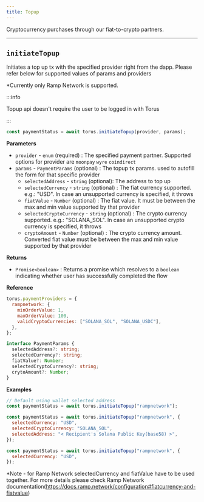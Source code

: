 ```yaml
---
title: Topup
---
```


Cryptocurrency purchases through our fiat-to-crypto partners.

---

## `initiateTopup`

Initiates a top up tx with the specified provider right from the dapp. Please refer below for supported values of params and providers

\*Currently only Ramp Network is supported.

:::info

Topup api doesn't require the user to be logged in with Torus

:::

```javascript
const paymentStatus = await torus.initiateTopup(provider, params);
```

**Parameters**

- `provider` - `enum` \(required\) : The specified payment partner. Supported options for provider are `moonpay` `wyre` `coindirect`
- `params` - `PaymentParams` \(optional\) : The topup tx params. used to autofill the form for that specific provider
  - `selectedAddress` - `string` \(optional\): The address to top up
  - `selectedCurrency` - `string` \(optional\) : The fiat currency supported. e.g.: "USD". In case an unsupported currency is specified, it throws
  - `fiatValue` - `Number` \(optional\) : The fiat value. It must be between the max and min value supported by that provider
  - `selectedCryptoCurrency` - `string` \(optional\) : The crypto currency supported. e.g.: "SOLANA_SOL". In case an unsupported crypto currency is
    specified, it throws
  - `cryptoAmount` - `Number` \(optional\) : The crypto currency amount. Converted fiat value must be between the max and min value supported by that
    provider

**Returns**

- `Promise<boolean>` : Returns a promise which resolves to a `boolean` indicating whether user has successfully completed the flow

**Reference**

```javascript
torus.paymentProviders = {
  rampnetwork: {
    minOrderValue: 1,
    maxOrderValue: 100,
    validCryptoCurrencies: ["SOLANA_SOL", "SOLANA_USDC"],
  },
};
```

```typescript
interface PaymentParams {
  selectedAddress?: string;
  selectedCurrency?: string;
  fiatValue?: Number;
  selectedCryptoCurrency?: string;
  crytoAmount?: Number;
}
```

**Examples**

```javascript
// Default using wallet selected address
const paymentStatus = await torus.initiateTopup("rampnetwork");
```

```javascript
const paymentStatus = await torus.initiateTopup("rampnetwork", {
  selectedCurrency: "USD",
  selectedCryptoCurrency: "SOLANA_SOL",
  selectedAddress: "< Recipient's Solana Public Key(base58) >",
});
```

```javascript
const paymentStatus = await torus.initiateTopup("rampnetwork", {
  selectedCurrency: "USD",
});
```

\*Note - for Ramp Network selectedCurrency and fiatValue have to be used together. For more details please check Ramp Network
documentation(https://docs.ramp.network/configuration#fiatcurrency-and-fiatvalue)
